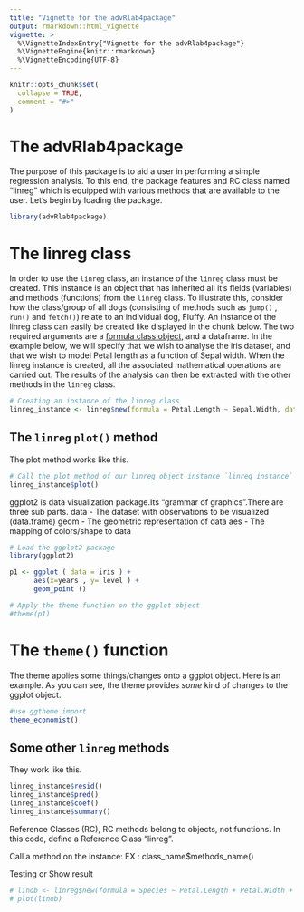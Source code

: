 ```yaml
---
title: "Vignette for the advRlab4package"
output: rmarkdown::html_vignette
vignette: >
  %\VignetteIndexEntry{"Vignette for the advRlab4package"}
  %\VignetteEngine{knitr::rmarkdown}
  %\VignetteEncoding{UTF-8}
---
```


```r
knitr::opts_chunk$set(
  collapse = TRUE,
  comment = "#>"
)
```

# The advRlab4package
The purpose of this package is to aid a user in performing a simple regression analysis. To this end, the package features and RC class named "linreg" which is equipped with various methods that are available to the user. Let's begin by loading the package.

```r
library(advRlab4package)
```

# The linreg class
In order to use the `linreg` class, an instance of the `linreg` class must be created. This instance is an object that has inherited all it's fields (variables) and methods (functions) from the `linreg` class. To illustrate this, consider how the class/group of all dogs (consisting of methods such as `jump()` , `run()` and `fetch()`) relate to an individual dog, Fluffy. An instance of the linreg class can easily be created like displayed in the chunk below. The two required arguments are a [formula class object](https://towardsdatascience.com/r-formula-tutorial-for-beginners-1a6d88e2d0bb), and a dataframe. In the example below, we will specify that we wish to analyse the iris dataset, and that we wish to model Petal length as a function of Sepal width. When the linreg instance is created, all the associated mathematical operations are carried out. The results of the analysis can then be extracted with the other methods in the `linreg` class.

```r
# Creating an instance of the linreg class
linreg_instance <- linreg$new(formula = Petal.Length ~ Sepal.Width, data = iris)
```


## The `linreg` `plot()` method
The plot method works like this.

```r
# Call the plot method of our linreg object instance `linreg_instance`
linreg_instance$plot()
```

ggplot2 is data visualization package.Its "grammar of graphics".There are three sub parts.
data - The dataset with observations to be visualized (data.frame)
geom -  The geometric representation of data
aes - The mapping of colors/shape to data

```r
# Load the ggplot2 package
library(ggplot2)

p1 <- ggplot ( data = iris ) +
      aes(x=years , y= level ) +
      geom_point ()

# Apply the theme function on the ggplot object
#theme(p1)
```

# The `theme()` function
The theme applies some things/changes onto a ggplot object. Here is an example. As you can see, the theme provides *some* kind of changes to the ggplot object.

```r
#use ggtheme import
theme_economist()

```


## Some other `linreg` methods
They work like this.

```r
linreg_instance$resid()
linreg_instance$pred()
linreg_instance$coef()
linreg_instance$summary()

```

Reference Classes (RC), RC methods belong to objects, not functions.
In this code, define a Reference Class "linreg".


Call a method on the instance: 
EX : class_name$methods_name()


Testing or Show result 
```r
# linob <- linreg$new(formula = Species ~ Petal.Length + Petal.Width + Sepal.Length + Sepal.Width, data=iris |> dplyr::mutate(Species = as.numeric(Species)))
# plot(linob)
```


